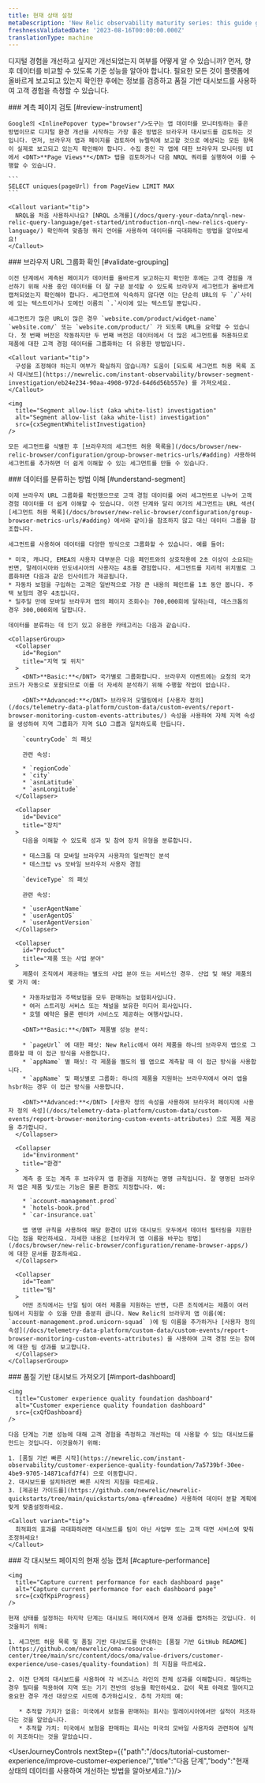 ```yaml
---
title: 현재 상태 설정
metaDescription: 'New Relic observability maturity series: this guide gives you a quality foundation for optimizing your web application''s performance to improve your customer experience.'
freshnessValidatedDate: '2023-08-16T00:00:00.000Z'
translationType: machine
---
```





디지털 경험을 개선하고 싶지만 개선되었는지 여부를 어떻게 알 수 있습니까? 먼저, 향후 데이터를 비교할 수 있도록 기준 성능을 알아야 합니다. 필요한 모든 것이 플랫폼에 올바르게 보고되고 있는지 확인한 후에는 정보를 검증하고 품질 기반 대시보드를 사용하여 고객 경험을 측정할 수 있습니다.

<Steps>
  <Step>
    ### 계측 페이지 검토 [#review-instrument]

    Google의 <InlinePopover type="browser"/>도구는 앱 데이터를 모니터링하는 좋은 방법이므로 디지털 환경 개선을 시작하는 가장 좋은 방법은 브라우저 대시보드를 검토하는 것입니다. 먼저, 브라우저 앱과 페이지를 검토하여 뉴렐릭에 보고할 것으로 예상되는 모든 항목이 실제로 보고되고 있는지 확인해야 합니다. 수집 중인 각 앱에 대한 브라우저 모니터링 UI에서 <DNT>**Page Views**</DNT> 탭을 검토하거나 다음 NRQL 쿼리를 실행하여 이를 수행할 수 있습니다.

    ```
    SELECT uniques(pageUrl) from PageView LIMIT MAX 
    ```

    <Callout variant="tip">
      NRQL을 처음 사용하시나요? [NRQL 소개를](/docs/query-your-data/nrql-new-relic-query-language/get-started/introduction-nrql-new-relics-query-language/) 확인하여 맞춤형 쿼리 언어를 사용하여 데이터를 극대화하는 방법을 알아보세요!
    </Callout>
  </Step>

  <Step>
    ### 브라우저 URL 그룹화 확인 [#validate-grouping]

    이전 단계에서 계측된 페이지가 데이터를 올바르게 보고하는지 확인한 후에는 고객 경험을 개선하기 위해 사용 중인 데이터를 더 잘 구문 분석할 수 있도록 브라우저 세그먼트가 올바르게 캡처되었는지 확인해야 합니다. 세그먼트에 익숙하지 않다면 이는 단순히 URL의 두 `/`사이에 있는 텍스트이거나 도메인 이름의 `.`사이에 있는 텍스트일 뿐입니다.

    세그먼트가 많은 URL이 많은 경우 `website.com/product/widget-name` `website.com/` 또는 `website.com/product/` 가 되도록 URL을 요약할 수 있습니다. 첫 번째 버전은 작동하지만 두 번째 버전은 데이터에서 더 많은 세그먼트를 허용하므로 제품에 대한 고객 경험 데이터를 그룹화하는 더 유용한 방법입니다.

    <Callout variant="tip">
      구성을 조정해야 하는지 여부가 확실하지 않습니까? 도움이 [되도록 세그먼트 허용 목록 조사 대시보드](https://newrelic.com/instant-observability/browser-segment-investigation/eb24e234-90aa-4908-972d-64d6d56b557e) 를 가져오세요.
    </Callout>

    <img
      title="Segment allow-list (aka white-list) investigation"
      alt="Segment allow-list (aka white-list) investigation"
      src={cxSegmentWhitelistInvestigation}
    />

    모든 세그먼트를 식별한 후 [브라우저의 세그먼트 허용 목록을](/docs/browser/new-relic-browser/configuration/group-browser-metrics-urls/#adding) 사용하여 세그먼트를 추가하면 더 쉽게 이해할 수 있는 세그먼트를 만들 수 있습니다.  

  </Step>

  <Step>
    ### 데이터를 분류하는 방법 이해 [#understand-segment]

    이제 브라우저 URL 그룹화를 확인했으므로 고객 경험 데이터를 여러 세그먼트로 나누어 고객 경험 데이터를 더 쉽게 이해할 수 있습니다. 이전 단계와 달리 여기의 세그먼트는 URL 섹션( [세그먼트 허용 목록](/docs/browser/new-relic-browser/configuration/group-browser-metrics-urls/#adding) 에서와 같이)을 참조하지 않고 대신 데이터 그룹을 참조합니다.

    세그먼트를 사용하여 데이터를 다양한 방식으로 그룹화할 수 있습니다. 예를 들어:

    * 미국, 캐나다, EMEA의 사용자 대부분은 다음 페인트와의 상호작용에 2초 이상이 소요되는 반면, 말레이시아와 인도네시아의 사용자는 4초를 경험합니다. 세그먼트를 지리적 위치별로 그룹화하면 다음과 같은 인사이트가 제공됩니다.
    * 자동차 보험을 구입하는 고객은 일반적으로 가장 큰 내용의 페인트를 1초 동안 봅니다. 주택 보험의 경우 4초입니다.
    * 일주일 만에 모바일 브라우저 앱의 페이지 조회수는 700,000회에 달하는데, 데스크톱의 경우 300,000회에 달합니다.

    데이터를 분류하는 데 인기 있고 유용한 카테고리는 다음과 같습니다.

    <CollapserGroup>
      <Collapser
        id="Region"
        title="지역 및 위치"
      >
        <DNT>**Basic:**</DNT> 국가별로 그룹화합니다. 브라우저 이벤트에는 요청의 국가 코드가 자동으로 포함되므로 이를 더 자세히 분석하기 위해 수행할 작업이 없습니다.

        <DNT>**Advanced:**</DNT> 브라우저 모델링에서 [사용자 정의](/docs/telemetry-data-platform/custom-data/custom-events/report-browser-monitoring-custom-events-attributes/) 속성을 사용하여 자체 지역 속성을 생성하여 지역 그룹화가 지역 SLO 그룹과 일치하도록 만듭니다.

        `countryCode` 의 패싯

        관련 속성:

        * `regionCode`
        * `city`
        * `asnLatitude`
        * `asnLongitude`
      </Collapser>

      <Collapser
        id="Device"
        title="장치"
      >
        다음을 이해할 수 있도록 성과 및 참여 장치 유형을 분류합니다.

        * 데스크톱 대 모바일 브라우저 사용자의 일반적인 분석
        * 데스크탑 vs 모바일 브라우저 사용자 경험

        `deviceType` 의 패싯

        관련 속성:

        * `userAgentName`
        * `userAgentOS`
        * `userAgentVersion`
      </Collapser>

      <Collapser
        id="Product"
        title="제품 또는 사업 분야"
      >
        제품이 조직에서 제공하는 별도의 사업 분야 또는 서비스인 경우. 산업 및 해당 제품의 몇 가지 예:

        * 자동차보험과 주택보험을 모두 판매하는 보험회사입니다.
        * 여러 스트리밍 서비스 또는 채널을 보유한 미디어 회사입니다.
        * 호텔 예약은 물론 렌터카 서비스도 제공하는 여행사입니다.

        <DNT>**Basic:**</DNT> 제품별 성능 분석:

        * `pageUrl` 에 대한 패싯: New Relic에서 여러 제품을 하나의 브라우저 앱으로 그룹화할 때 이 접근 방식을 사용합니다.
        * `appName` 별 패싯: 각 제품을 별도의 웹 앱으로 계측할 때 이 접근 방식을 사용합니다.
        * `appName` 및 패싯별로 그룹화: 하나의 제품을 지원하는 브라우저에서 여러 앱을 hsbr하는 경우 이 접근 방식을 사용합니다.

        <DNT>**Advanced:**</DNT> [사용자 정의 속성을 사용하여 브라우저 페이지에 사용자 정의 속성](/docs/telemetry-data-platform/custom-data/custom-events/report-browser-monitoring-custom-events-attributes) 으로 제품 제공을 추가합니다.
      </Collapser>

      <Collapser
        id="Environment"
        title="환경"
      >
        계측 중 또는 계측 후 브라우저 앱 환경을 지정하는 명명 규칙입니다. 잘 명명된 브라우저 앱은 제품 및/또는 기능은 물론 환경도 지정합니다. 예:

        * `account-management.prod`
        * `hotels-book.prod`
        * `car-insurance.uat`

        앱 명명 규칙을 사용하여 해당 환경이 UI와 대시보드 모두에서 데이터 필터링을 지원한다는 점을 확인하세요. 자세한 내용은 [브라우저 앱 이름을 바꾸는 방법](/docs/browser/new-relic-browser/configuration/rename-browser-apps/) 에 대한 문서를 참조하세요.
      </Collapser>

      <Collapser
        id="Team"
        title="팀"
      >
        어떤 조직에서는 단일 팀이 여러 제품을 지원하는 반면, 다른 조직에서는 제품이 여러 팀에서 지원할 수 있을 만큼 충분히 큽니다. New Relic의 브라우저 앱 이름(예: `account-management.prod.unicorn-squad` )에 팀 이름을 추가하거나 [사용자 정의 속성](/docs/telemetry-data-platform/custom-data/custom-events/report-browser-monitoring-custom-events-attributes) 을 사용하여 고객 경험 또는 참여에 대한 팀 성과를 보고합니다.
      </Collapser>
    </CollapserGroup>
  </Step>

  <Step>
    ### 품질 기반 대시보드 가져오기 [#import-dashboard]

    <img
      title="Customer experience quality foundation dashboard"
      alt="Customer experience quality foundation dashboard"
      src={cxQfDashboard}
    />

    다음 단계는 기본 성능에 대해 고객 경험을 측정하고 개선하는 데 사용할 수 있는 대시보드를 만드는 것입니다. 이것을하기 위해:

    1. [품질 기반 빠른 시작](https://newrelic.com/instant-observability/customer-experience-quality-foundation/7a5739bf-30ee-4be9-9705-14871cafd7f4) 으로 이동합니다.
    2. 대시보드를 설치하려면 빠른 시작의 지침을 따르세요.
    3. [제공된 가이드를](https://github.com/newrelic/newrelic-quickstarts/tree/main/quickstarts/oma-qf#readme) 사용하여 데이터 분할 계획에 맞게 맞춤설정하세요.

    <Callout variant="tip">
      최적화의 효과를 극대화하려면 대시보드를 팀이 아닌 사업부 또는 고객 대면 서비스에 맞춰 조정하세요!
    </Callout>
  </Step>

  <Step>
    ### 각 대시보드 페이지의 현재 성능 캡처 [#capture-performance]

    <img
      title="Capture current performance for each dashboard page"
      alt="Capture current performance for each dashboard page"
      src={cxQfKpiProgress}
    />

    현재 상태를 설정하는 마지막 단계는 대시보드 페이지에서 현재 성과를 캡처하는 것입니다. 이것을하기 위해:

    1. 세그먼트 허용 목록 및 품질 기반 대시보드를 안내하는 [품질 기반 GitHub README](https://github.com/newrelic/oma-resource-center/tree/main/src/content/docs/oma/value-drivers/customer-experience/use-cases/quality-foundation) 의 지침을 따르세요.

    2. 이전 단계의 대시보드를 사용하여 각 비즈니스 라인의 전체 성과를 이해합니다. 해당하는 경우 필터를 적용하여 지역 또는 기기 전반의 성능을 확인하세요. 값이 목표 아래로 떨어지고 중요한 경우 개선 대상으로 시트에 추가하십시오. 추적 가치의 예:

       * 추적할 가치가 없음: 미국에서 보험을 판매하는 회사는 말레이시아에서만 실적이 저조하다는 것을 알았습니다.
       * 추적할 가치: 미국에서 보험을 판매하는 회사는 미국의 모바일 사용자와 관련하여 실적이 저조하다는 것을 알았습니다.
  </Step>
</Steps>

<UserJourneyControls nextStep={{"path":"/docs/tutorial-customer-experience/improve-customer-experience/","title":"다음 단계","body":"현재 상태의 데이터를 사용하여 개선하는 방법을 알아보세요."}}/>